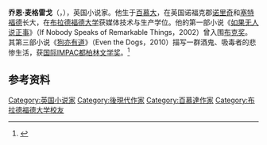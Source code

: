 {{Infobox writer 
| birth_name   = Jon McGregor<br>乔恩·麦格雷戈
| image        =
| imagesize    =
| caption      =
| birth_date   = {{birth year and age|1976}}
| birth_place  = [[百慕大|百慕大]]<ref name=irish_times_impac>{{cite news|url=http://www.irishtimes.com/newspaper/breaking/2012/0613/breaking62.html|title=McGregor wins 2012 Impac prize|work=The Irish Times|date=13 June 2012|accessdate=13 June 2012|archive-date=2012-06-18|archive-url=https://web.archive.org/web/20120618064019/http://www.irishtimes.com/newspaper/breaking/2012/0613/breaking62.html}}</ref>
| death_date   =
| death_place  =
| occupation   = 作家
| nationality  = [[英国|英国]][[百慕大|百慕大]]
| period       = 2002–现在
| genre        = 小说<br>短篇故事
| subject      =
| notableworks = 《[[如果无人说正事|如果无人说正事]]》<br>《[[狗亦有道|狗亦有道]]》
| awards       = [[毛姆文学奖|毛姆文学奖]]（2003年）<br>[[Betty_Trask_Prize|Betty Trask Prize]]（2003年）<br>[[国际IMPAC都柏林文学奖|国际IMPAC都柏林文学奖]]（2012年）
| influences   = [[艾丽斯·芒罗|艾丽斯·芒罗]]，[[Douglas_Coupland|Douglas Coupland]]，[[瑞蒙·卡佛|瑞蒙·卡佛]]，[[Richard_Brautigan|Richard Brautigan]]，[[Charles_Simic|Charles Simic]]
| website      = http://www.jonmcgregor.com/
}}
'''乔恩·麦格雷戈'''（{{lang-en|'''Jon McGregor'''}}，{{bd|1976年||catIdx=McGregor}}），英国小说家。他生于[[百慕大|百慕大]]，在英国诺福克郡[[诺里奇|诺里奇]]和[[塞特福德|塞特福德]]长大，在[[布拉德福德大学|布拉德福德大学]]获媒体技术与生产学位。他的第一部小说《[[如果无人说正事|如果无人说正事]]》（If Nobody Speaks of Remarkable Things，2002）曾入围[[布克奖|布克奖]]。其第三部小说《[[狗亦有道|狗亦有道]]》（Even the Dogs，2010）描写一群酒鬼、吸毒者的悲惨生活，获[[国际IMPAC都柏林文学奖|国际IMPAC都柏林文学奖]]。<ref>{{Cite web |url=http://www.chinanews.com/cul/2012/06-21/3980295.shtml |title=青年作家麦格雷戈《狗亦有道》获都柏林文学奖 |access-date=2013-10-15 |archive-date=2020-08-20 |archive-url=https://web.archive.org/web/20200820022935/http://www.chinanews.com/cul/2012/06-21/3980295.shtml }}</ref>

==参考资料==
{{reflist}}

{{Authority control}}
{{DEFAULTSORT:McGregor, Jon}}
[[Category:英国小说家|Category:英国小说家]]
[[Category:後現代作家|Category:後現代作家]]
[[Category:百慕達作家|Category:百慕達作家]]
[[Category:布拉德福德大学校友|Category:布拉德福德大学校友]]